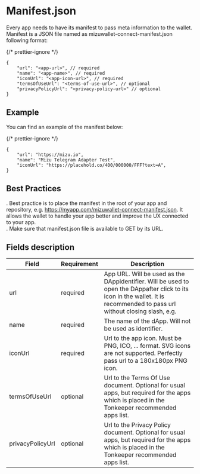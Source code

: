 # Manifest.json

Every app needs to have its manifest to pass meta information to the wallet. Manifest is a JSON file named as mizuwallet-connect-manifest.json following format:

{/* prettier-ignore */}
```mdx
{
	"url": "<app-url>", // required
	"name": "<app-name>", // required
	"iconUrl": "<app-icon-url>", // required
	"termsOfUseUrl": "<terms-of-use-url>", // optional
	"privacyPolicyUrl": "<privacy-policy-url>" // optional
}
```

## Example

You can find an example of the manifest below:

{/* prettier-ignore */}
```mdx
{
	"url": "https://mizu.io",
    "name": "Mizu Telegram Adapter Test",
  	"iconUrl": "https://placehold.co/400/000000/FFF?text=A",
}
```

## Best Practices

. Best practice is to place the manifest in the root of your app and repository, e.g. https://myapp.com/mizuwallet-connect-manifest.json. It allows the wallet to handle your app better and improve the UX connected to your app.  
. Make sure that manifest.json file is available to GET by its URL.

## Fields description

| Field            | Requirement | Description                                                                                                                                                                |
| ---------------- | ----------- | -------------------------------------------------------------------------------------------------------------------------------------------------------------------------- |
| url              | required    | App URL. Will be used as the DAppidentifier. Will be used to open the DAppafter click to its icon in the wallet. It is recommended to pass url without closing slash, e.g. |
| name             | required    | The name of the dApp. Will not be used as identifier.                                                                                                                      |
| iconUrl          | required    | Url to the app icon. Must be PNG, ICO, ... format. SVG icons are not supported. Perfectly pass url to a 180x180px PNG icon.                                                |
| termsOfUseUrl    | optional    | Url to the Terms Of Use document. Optional for usual apps, but required for the apps which is placed in the Tonkeeper recommended apps list.                               |
| privacyPolicyUrl | optional    | Url to the Privacy Policy document. Optional for usual apps, but required for the apps which is placed in the Tonkeeper recommended apps list.                             |

